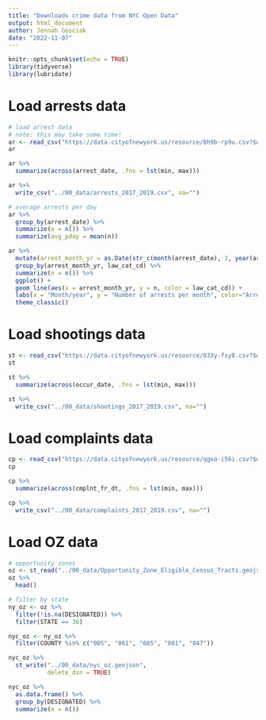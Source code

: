 ```yaml
---
title: "Downloads crime data from NYC Open Data"
output: html_document
author: Jennah Gosciak
date: "2022-11-07"
---
```


```r
knitr::opts_chunk$set(echo = TRUE)
library(tidyverse)
library(lubridate)
```

# Load arrests data

```r
# load arrest data
# note: this may take some time!
ar <- read_csv("https://data.cityofnewyork.us/resource/8h9b-rp9u.csv?$where=arrest_date>='2017-01-01'+AND+arrest_date<'2019-01-01'&$limit=1000000")
ar

ar %>% 
  summarize(across(arrest_date, .fns = lst(min, max)))

ar %>% 
  write_csv("../00_data/arrests_2017_2019.csv", na="")
```
```r
# average arrests per day
ar %>% 
  group_by(arrest_date) %>% 
  summarize(n = n()) %>% 
  summarize(avg_pday = mean(n))

ar %>% 
  mutate(arrest_month_yr = as.Date(str_c(month(arrest_date), 1, year(arrest_date), sep="-"), "%m-%d-%Y")) %>%
  group_by(arrest_month_yr, law_cat_cd) %>% 
  summarize(n = n()) %>%
  ggplot() +
  geom_line(aes(x = arrest_month_yr, y = n, color = law_cat_cd)) +
  labs(x = "Month/year", y = "Number of arrests per month", color="Arrest type") +
  theme_classic()
```
# Load shootings data

```r
st <- read_csv("https://data.cityofnewyork.us/resource/833y-fsy8.csv?$where=occur_date>='2017-01-01'+AND+occur_date<'2019-01-01'&$limit=1000000")
st

st %>% 
  summarize(across(occur_date, .fns = lst(min, max)))

st %>% 
  write_csv("../00_data/shootings_2017_2019.csv", na="")
```

# Load complaints data

```r
cp <- read_csv("https://data.cityofnewyork.us/resource/qgea-i56i.csv?$where=cmplnt_fr_dt>='2017-01-01'+AND+cmplnt_fr_dt<'2019-01-01'&$limit=1000000")
cp

cp %>% 
  summarize(across(cmplnt_fr_dt, .fns = lst(min, max)))

cp %>% 
  write_csv("../00_data/complaints_2017_2019.csv", na="")
```

# Load OZ data
```r
# opportunity zones
oz <- st_read("../00_data/Opportunity_Zone_Eligible_Census_Tracts.geojson")
oz %>% 
  head()
```

```r
# filter by state
ny_oz <- oz %>% 
  filter(!is.na(DESIGNATED)) %>% 
  filter(STATE == 36)

nyc_oz <- ny_oz %>% 
  filter(COUNTY %in% c("005", "061", "085", "081", "047"))

nyc_oz %>% 
  st_write("../00_data/nyc_oz.geojson",
           delete_dsn = TRUE)

nyc_oz %>% 
  as.data.frame() %>% 
  group_by(DESIGNATED) %>% 
  summarize(n = n())
```

